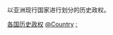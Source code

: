 {{Categories by country|nocat}}
以亚洲现行国家进行划分的历史政权。

[[Category:各国历史政权|]]
[[Category:亚洲历史政权|@Country]]
[[Category:亞洲各國政治史|:]]
